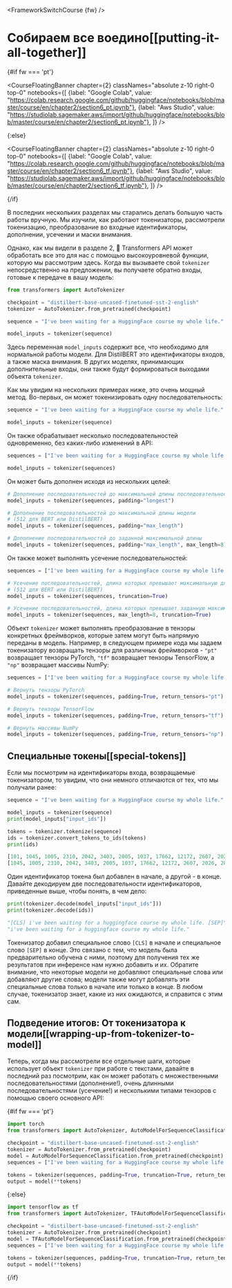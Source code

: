 <FrameworkSwitchCourse {fw} />

# Собираем все воедино[[putting-it-all-together]]

{#if fw === 'pt'}

<CourseFloatingBanner chapter={2}
  classNames="absolute z-10 right-0 top-0"
  notebooks={[
    {label: "Google Colab", value: "https://colab.research.google.com/github/huggingface/notebooks/blob/master/course/en/chapter2/section6_pt.ipynb"},
    {label: "Aws Studio", value: "https://studiolab.sagemaker.aws/import/github/huggingface/notebooks/blob/master/course/en/chapter2/section6_pt.ipynb"},
]} />

{:else}

<CourseFloatingBanner chapter={2}
  classNames="absolute z-10 right-0 top-0"
  notebooks={[
    {label: "Google Colab", value: "https://colab.research.google.com/github/huggingface/notebooks/blob/master/course/en/chapter2/section6_tf.ipynb"},
    {label: "Aws Studio", value: "https://studiolab.sagemaker.aws/import/github/huggingface/notebooks/blob/master/course/en/chapter2/section6_tf.ipynb"},
]} />

{/if}

В последних нескольких разделах мы старались делать большую часть работы вручную. Мы изучили, как работают токенизаторы, рассмотрели токенизацию, преобразование во входные идентификаторы, дополнении, усечении и маски внимания.

Однако, как мы видели в разделе 2, 🤗 Transformers API может обработать все это для нас с помощью высокоуровневой функции, которую мы рассмотрим здесь. Когда вы вызываете свой `tokenizer` непосредственно на предложении, вы получаете обратно входы, готовые к передаче в вашу модель:

```py
from transformers import AutoTokenizer

checkpoint = "distilbert-base-uncased-finetuned-sst-2-english"
tokenizer = AutoTokenizer.from_pretrained(checkpoint)

sequence = "I've been waiting for a HuggingFace course my whole life."

model_inputs = tokenizer(sequence)
```

Здесь переменная `model_inputs` содержит все, что необходимо для нормальной работы модели. Для DistilBERT это идентификаторы входов, а также маска внимания. В других моделях, принимающих дополнительные входы, они также будут формироваться выходами объекта `tokenizer`.

Как мы увидим на нескольких примерах ниже, это очень мощный метод. Во-первых, он может токенизировать одну последовательность:

```py
sequence = "I've been waiting for a HuggingFace course my whole life."

model_inputs = tokenizer(sequence)
```

Он также обрабатывает несколько последовательностей одновременно, без каких-либо изменений в API:

```py
sequences = ["I've been waiting for a HuggingFace course my whole life.", "So have I!"]

model_inputs = tokenizer(sequences)
```

Он может быть дополнен исходя из нескольких целей:

```py
# Дополнение последовательностей до максимальной длины последовательности
model_inputs = tokenizer(sequences, padding="longest")

# Дополнение последовательностей до максимальной длины модели
# (512 для BERT или DistilBERT)
model_inputs = tokenizer(sequences, padding="max_length")

# Дополнение последовательностей до заданной максимальной длины
model_inputs = tokenizer(sequences, padding="max_length", max_length=8)
```

Он также может выполнять усечение последовательностей:

```py
sequences = ["I've been waiting for a HuggingFace course my whole life.", "So have I!"]

# Усечение последовательностей, длина которых превышает максимальную длину модели
# (512 для BERT или DistilBERT)
model_inputs = tokenizer(sequences, truncation=True)

# Усечение последовательностей, длина которых превышает заданную максимальную длину
model_inputs = tokenizer(sequences, max_length=8, truncation=True)
```

Объект `tokenizer` может выполнять преобразование в тензоры конкретных фреймворков, которые затем могут быть напрямую переданы в модель. Например, в следующем примере кода мы задаем токенизатору возвращать тензоры для различных фреймворков - `"pt"` возвращает тензоры PyTorch, `"tf"` возвращает тензоры TensorFlow, а `"np"` возвращает массивы NumPy:

```py
sequences = ["I've been waiting for a HuggingFace course my whole life.", "So have I!"]

# Вернуть тензоры PyTorch
model_inputs = tokenizer(sequences, padding=True, return_tensors="pt")

# Вернуть тензоры TensorFlow
model_inputs = tokenizer(sequences, padding=True, return_tensors="tf")

# Вернуть массивы NumPy
model_inputs = tokenizer(sequences, padding=True, return_tensors="np")
```

## Специальные токены[[special-tokens]]

Если мы посмотрим на идентификаторы входа, возвращаемые токенизатором, то увидим, что они немного отличаются от тех, что мы получали ранее:

```py
sequence = "I've been waiting for a HuggingFace course my whole life."

model_inputs = tokenizer(sequence)
print(model_inputs["input_ids"])

tokens = tokenizer.tokenize(sequence)
ids = tokenizer.convert_tokens_to_ids(tokens)
print(ids)
```

```python out
[101, 1045, 1005, 2310, 2042, 3403, 2005, 1037, 17662, 12172, 2607, 2026, 2878, 2166, 1012, 102]
[1045, 1005, 2310, 2042, 3403, 2005, 1037, 17662, 12172, 2607, 2026, 2878, 2166, 1012]
```

Один идентификатор токена был добавлен в начале, а другой - в конце. Давайте декодируем две последовательности идентификаторов, приведенные выше, чтобы понять, в чем дело:

```py
print(tokenizer.decode(model_inputs["input_ids"]))
print(tokenizer.decode(ids))
```

```python out
"[CLS] i've been waiting for a huggingface course my whole life. [SEP]"
"i've been waiting for a huggingface course my whole life."
```

Токенизатор добавил специальное слово `[CLS]` в начале и специальное слово `[SEP]` в конце. Это связано с тем, что модель была предварительно обучена с ними, поэтому для получения тех же результатов при инференсе нам нужно добавить и их. Обратите внимание, что некоторые модели не добавляют специальные слова или добавляют другие слова; модели также могут добавлять эти специальные слова только в начале или только в конце. В любом случае, токенизатор знает, какие из них ожидаются, и справится с этим сам.

## Подведение итогов: От токенизатора к модели[[wrapping-up-from-tokenizer-to-model]]

Теперь, когда мы рассмотрели все отдельные шаги, которые использует объект `tokenizer` при работе с текстами, давайте в последний раз посмотрим, как он может работать с множественными последовательностями (дополнение!), очень длинными последовательностями (усечение!) и несколькими типами тензоров с помощью своего основного API:

{#if fw === 'pt'}
```py
import torch
from transformers import AutoTokenizer, AutoModelForSequenceClassification

checkpoint = "distilbert-base-uncased-finetuned-sst-2-english"
tokenizer = AutoTokenizer.from_pretrained(checkpoint)
model = AutoModelForSequenceClassification.from_pretrained(checkpoint)
sequences = ["I've been waiting for a HuggingFace course my whole life.", "So have I!"]

tokens = tokenizer(sequences, padding=True, truncation=True, return_tensors="pt")
output = model(**tokens)
```
{:else}
```py
import tensorflow as tf
from transformers import AutoTokenizer, TFAutoModelForSequenceClassification

checkpoint = "distilbert-base-uncased-finetuned-sst-2-english"
tokenizer = AutoTokenizer.from_pretrained(checkpoint)
model = TFAutoModelForSequenceClassification.from_pretrained(checkpoint)
sequences = ["I've been waiting for a HuggingFace course my whole life.", "So have I!"]

tokens = tokenizer(sequences, padding=True, truncation=True, return_tensors="tf")
output = model(**tokens)
```
{/if}
